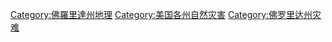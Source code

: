 [[Category:佛羅里達州地理|Category:佛羅里達州地理]]
[[Category:美国各州自然灾害|Category:美国各州自然灾害]]
[[Category:佛罗里达州灾难|Category:佛罗里达州灾难]]